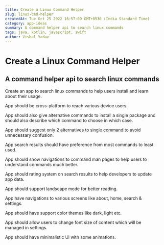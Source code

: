 ```yaml
---
title: Create a Linux Command Helper
slug: linux-cmd-helper
createdAt: Tue Oct 25 2022 16:57:09 GMT+0530 (India Standard Time)
category: app-ideas
summary: A command helper api to search linux commands
tags: java, kotlin, javascript, swift
author: Vishal Yadav
---
```


# Create a Linux Command Helper

## A command helper api to search linux commands

Create an app to search linux commands to help users install and learn about their usage.

App should be cross-platform to reach various device users.

App should also give alternative commands to install a single package and should also describe which command to choose in which case.

App should suggest only 2 alternatives to single command to avoid unnecessary confusion.

App search results should have preference from most commands to least used.

App should show navigations to command man pages to help users to understand commands much better.

App should rating system on search results to help developers to update app data.

App should support landscape mode for better reading.

App have navigations to various screens like about, home, search & settings.

App should have support color themes like dark, light etc.

App should allow users to change font size of content which will be managed in settings.

App should have minimalistic UI with some animations.
